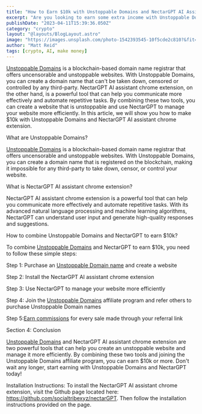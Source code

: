 ```yaml
---
title: "How to Earn $10k with Unstoppable Domains and NectarGPT AI Assistant Chrome Extension"
excerpt: "Are you looking to earn some extra income with Unstoppable Domains and NectarGPT AI assistant chrome extension? In this article, we will show you how to make $10k with these two powerful tools. Unstoppable Domains is a blockchain-based domain name registrar that offers uncensorable and unstoppable websites. NectarGPT AI assistant chrome extension is a powerful tool that can help you communicate more effectively and automate repetitive tasks. By combining these two tools, you can create a website that is unstoppable and use NectarGPT to manage your website more efficiently."
publishDate: "2023-04-11T15:39:36.050Z"
category: "crypto"
layout: "@layouts/BlogLayout.astro"
image: "https://images.unsplash.com/photo-1542393545-10f5cde2c810?&fit=crop&w=430&h=240"
author: "Matt Reid"
tags: [crypto, AI, make money]
---
```


[Unstoppable Domains](https://unstoppabledomains.com/?ref=officialsphrex) is a blockchain-based domain name registrar that offers uncensorable and unstoppable websites. With Unstoppable Domains, you can create a domain name that can't be taken down, censored or controlled by any third-party. NectarGPT AI assistant chrome extension, on the other hand, is a powerful tool that can help you communicate more effectively and automate repetitive tasks. By combining these two tools, you can create a website that is unstoppable and use NectarGPT to manage your website more efficiently. In this article, we will show you how to make $10k with Unstoppable Domains and NectarGPT AI assistant chrome extension.

What are Unstoppable Domains?

[Unstoppable Domains](https://unstoppabledomains.com/?ref=officialsphrex) is a blockchain-based domain name registrar that offers uncensorable and unstoppable websites. With Unstoppable Domains, you can create a domain name that is registered on the blockchain, making it impossible for any third-party to take down, censor, or control your website.

What is NectarGPT AI assistant chrome extension?

NectarGPT AI assistant chrome extension is a powerful tool that can help you communicate more effectively and automate repetitive tasks. With its advanced natural language processing and machine learning algorithms, NectarGPT can understand user input and generate high-quality responses and suggestions.

How to combine Unstoppable Domains and NectarGPT to earn $10k?

To combine [Unstoppable Domains](https://unstoppabledomains.com/?ref=officialsphrex) and NectarGPT to earn $10k, you need to follow these simple steps:

Step 1: Purchase an [Unstoppable Domain name](https://unstoppabledomains.com/?ref=officialsphrex) and create a website

Step 2: Install the NectarGPT AI assistant chrome extension

Step 3: Use NectarGPT to manage your website more efficiently

Step 4: Join the [Unstoppable Domains](https://unstoppabledomains.com/?ref=officialsphrex) affiliate program and refer others to purchase Unstoppable Domain names

Step 5:[Earn commissions](https://unstoppabledomains.com/?ref=officialsphrex) for every sale made through your referral link

Section 4: Conclusion

[Unstoppable Domains](https://unstoppabledomains.com/?ref=officialsphrex) and NectarGPT AI assistant chrome extension are two powerful tools that can help you create an unstoppable website and manage it more efficiently. By combining these two tools and joining the Unstoppable Domains affiliate program, you can earn $10k or more. Don't wait any longer, start earning with Unstoppable Domains and NectarGPT today!

Installation Instructions: To install the NectarGPT AI assistant chrome extension, visit the Github page located here: https://github.com/socialtribexyz/nectarGPT. Then follow the installation instructions provided on the page.
